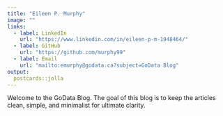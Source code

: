 ```yaml
---
title: "Eileen P. Murphy"
image: ""
links:
  - label: LinkedIn
    url: "https://www.linkedin.com/in/eileen-p-m-1948464/"
  - label: GitHub
    url: "https://github.com/murphy99"
  - label: Email
    url: "mailto:emurphy@godata.ca?subject=GoData Blog"
output:
  postcards::jolla
---
```

 
Welcome to the GoData Blog. The goal of this blog is to keep the articles clean, simple, and minimalist for ultimate clarity. 

